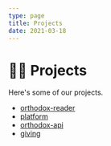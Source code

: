 ```yaml
---
type: page
title: Projects
date: 2021-03-18
---
```


# 👷‍♂️ Projects

Here's some of our projects.

- [orthodox-reader](https://github.com/ortho-fox/orthodox-reader)
- [platform](https://github.com/ortho-fox/platform)
- [orthodox-api](#)
- [giving](#)
